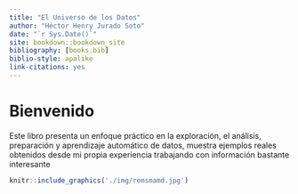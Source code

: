 ```yaml
---
title: "El Universo de los Datos"
author: "Héctor Henry Jurado Soto"
date: "`r Sys.Date()`"
site: bookdown::bookdown_site
bibliography: [books.bib]
biblio-style: apalike
link-citations: yes
---
```


# Bienvenido

Este libro presenta un enfoque práctico en la exploración, el análisis, preparación y aprendizaje automático de datos, muestra ejemplos reales obtenidos desde mi propia experiencia trabajando con información bastante interesante

```r

knitr::include_graphics('./img/remsmamd.jpg')
```
